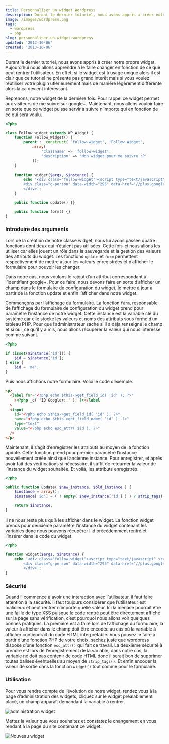 ```yaml
---
title: Personnaliser un widget Wordpress
description: Durant le dernier tutoriel, nous avons appris à créer notre propre widget. Aujourd’hui nous allons apprendre à le faire changer en fonction de ce que peut rentrer l’utilisateur. En effet, si le widget est à usage unique alors il est clair que ce tutoriel ne présente pas grand interêt mais si vous voulez réutiliser votre plugin utlérieurement mais de manière légèrement différente alors là ça devient intéressant.
image: /images/wordpress.png
tags:
  - wordpress
  - php
slug: personnaliser-un-widget-wordpress
updated: '2013-10-06'
created: '2013-10-06'
---
```


Durant le dernier tutoriel, nous avons appris à créer notre propre widget. Aujourd’hui nous allons apprendre à le faire changer en fonction de ce que peut rentrer l’utilisateur. En effet, si le widget est à usage unique alors il est clair que ce tutoriel ne présente pas grand interêt mais si vous voulez réutiliser votre plugin utlérieurement mais de manière légèrement différente alors là ça devient intéressant.

Reprenons, notre widget de la dernière fois. Pour rappel ce widget permet aux visiteurs de me suivre sur google+. Maintenant, nous allons vouloir faire en sorte que ce widget puisse servir à suivre n’importe qui en fonction de ce qui sera voulu.

```php
<?php

class Follow_widget extends WP_Widget {
    function Follow_Widget() {
        parent::__construct( 'follow-widget', 'Follow Widget',
            array(
                'classname' => 'follow-widget',
                'description' => 'Mon widget pour me suivre :P'
            ));
    }

    function widget($args, $instance) {
        echo '<div class="follow-widget"><script type="text/javascript" src="https://apis.google.com/js/plusone.js"></script>
        <div class="g-person" data-width="295" data-href="//plus.google.com/116179883294469011493" data-theme="dark" data-layout="landscape" data-rel="author"></div>
        </div>';
    }

    public function update() {}

    public function form() {}
}

```

### Introduire des arguments

Lors de la création de notre classe widget, nous lui avons passée quatre fonctions dont deux qui n’étaient pas utilisées. Cette fois-ci nous allons les utiliser car elles jouent un rôle dans la sauvegarde et la gestion des valeurs des attributs du widget. Les fonctions `update` et `form` permettent respectivement de mettre à jour les valeurs enregistrées et d’afficher le formulaire pour pouvoir les changer.

Dans notre cas, nous voulons le rajout d’un attribut correspondant à l’identifiant google+. Pour ce faire, nous devons faire en sorte d’afficher un champ dans le formulaire de configuration du widget, le mettre à jour à partir de la fonction update et enfin l’afficher dans notre widget.

Commençons par l’affichage du formulaire. La fonction `form`, responsable de l’affichage du formulaire de configuration du widget prend pour paramètre l’instance de notre widget. Cette instance est la variable clé du système car elle stocke les valeurs et noms des attributs sous forme d’un tableau PHP. Pour que l’administrateur sache si il a déjà renseigné le champ et si oui, ce qu'il y a mis, nous allons récupérer la valeur qui nous intéresse comme suivant.

```php
<?php

if (isset($instance['id'])) {
    $id = $instance['id'];
} else {
    $id = 'me';
}

```

Puis nous affichons notre formulaire. Voici le code d’exemple.

```html
<p>
  <label for="<?php echo $this->get_field_id( 'id' ); ?>"
    ><?php _e( 'ID Google+: ' ); ?></label
  >
  <input
    id="<?php echo $this->get_field_id( 'id' ); ?>"
    name="<?php echo $this->get_field_name( 'id' ); ?>"
    type="text"
    value="<?php echo esc_attr( $id ); ?>"
  />
</p>
```

Maintenant, il s’agit d’enregistrer les attributs au moyen de la fonction update. Cette fonction prend pour premier paramètre l’instance nouvellement créée ainsi que l’ancienne instance. Pour enregistrer, et après avoir fait des vérifications si nécessaire, il suffit de retourner la valeur de l’instance du widget souhaitée. Et voilà, les attributs enregistrés.

```php
<?php

public function update( $new_instance, $old_instance ) {
    $instance = array();
    $instance['id'] = ( ! empty( $new_instance['id'] ) ) ? strip_tags( $new_instance['id'] ) : '';

    return $instance;
}

```

Il ne nous reste plus qu’à les afficher dans le widget. La fonction widget prends pour deuxième paramètre l’instance du widget contenant les variables donc nous pouvons récupérer l’id précédemment rentré et l’insérer dans le code du widget.

```php
<?php

function widget($args, $instance) {
    echo '<div class="follow-widget"><script type="text/javascript" src="https://apis.google.com/js/plusone.js"></script>
        <div class="g-person" data-width="295" data-href="//plus.google.com/' . esc_attr( $instance['id'] ) . '" data-theme="dark" data-layout="landscape" data-rel="author"></div>
        </div>';
}

```

### Sécurité

Quand il commence à avoir une interaction avec l’utilisateur, il faut faire attention à la sécurité. Il faut toujours considérer que l’utilisateur est malicieux et peut rentrer n’importe quelle valeur. Ici la menace pourrait être une faille de type XSS puisque le code rentré peut être directement affiché sur la page sans vérification, c’est pourquoi nous allons voir quelques bonnes pratiques. La première est à faire lors de l’affichage du formulaire, la valeur à afficher dans le champ doit être encodée au cas où la variable à afficher contiendrait du code HTML interpretable. Vous pouvez le faire à partir d’une fonction PHP de votre choix, sachez juste que wordpress dispose d’une fonction `esc_attr()` qui fait ce travail. La deuxième sécurité à prendre est lors de l’enregistrement de la variable, dans notre cas, la variable ne doit pas contenir de code HTML donc il serait bon de supprimer toutes balises éventuelles au moyen de `strip_tags()`. Et enfin encoder la valeur de sortie dans la fonction `widget()` tout comme pour le formulaire.

### Utilisation

Pour vous rendre compte de l’évolution de notre widget, rendez vous à la page d’administration des widgets, cliquez sur le widget préalablement placé, un champ apparaît demandant la variable à rentrer.

![administration widget](/images/widget3.jpg)

Mettez la valeur que vous souhaitez et constatez le changement en vous rendant à la page du site contenant ce widget.

![Nouveau widget](/images/widget4.jpg)

